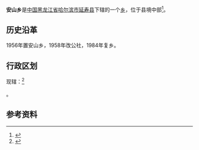 {{中国乡级行政区|23/01/29/204/000
| 行政区全称 = 安山乡
| 上级行政区 = [[黑龙江省|黑龙江省]][[哈尔滨市|哈尔滨市]][[延寿县|延寿县]]
| 行政区类别 = [[乡|乡]]
| LowerDivisions = 9个村委会
| 总面积 = 150平方公里
| 户籍人口 = 1.2万
| 常住人口 = 
| 行政区划 = 
| 官方网站 =
| 邮政编码 =150000
| 毗邻行政区 =
}}

'''安山乡'''是[[中国|中国]][[黑龙江省|黑龙江省]][[哈尔滨市|哈尔滨市]][[延寿县|延寿县]]下辖的一个[[乡|乡]]，位于县境中部<ref>{{Cite web |url=http://www.chinaquhua.cn/heilongjiang/ |title=安山乡 |access-date=2011-08-17 |archive-date=2011-08-22 |archive-url=https://web.archive.org/web/20110822123644/http://www.chinaquhua.cn/heilongjiang/ |dead-url=yes }}</ref>。

==历史沿革==
1956年置安山乡，1958年改公社，1984年复乡。

==行政区划==
现辖：<ref>{{PRC admin/ref sgc|23/01/29/204/000}}</ref>

{{PRC admin/children|23/01/29/204/000}}。

==参考资料==
{{reflist}}

{{PRC admin/navcat|23/01/29/204/000}}